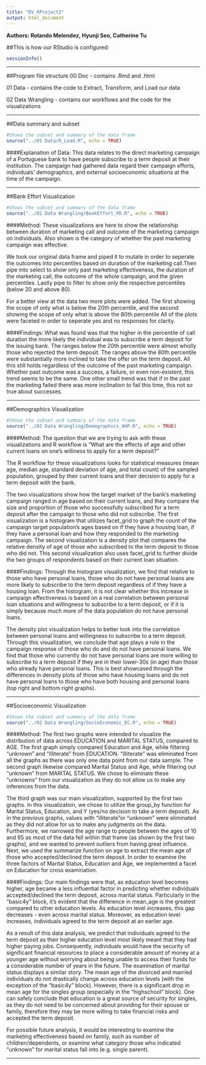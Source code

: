 ```yaml
---
title: "DV_RProject2"
output: html_document
---
```

**Authors: Rolando Melendez, Hyunji Seo, Catherine Tu**

##This is how our RStudio is configured:
```r
sessionInfo()
```
***
##Program file structure
  00 Doc - contains .Rmd and .html 
  
  01 Data - contains the code to Extract, Transform, and Load our data 
  
  02 Data Wrangling - contains our workflows and the code for the visualizations 

***  
##Data summary and subset
```r
#Shows the subset and summary of the data frame
source("../01 Data/R_Load.R", echo = TRUE)
```

####Explanation of Data:
This data relates to the direct marketing campaign of a Portuguese bank to have people subscribe to a term deposit at their institution. The campaign had gathered data regard their campaign efforts, individuals' demographics, and external socioeconomic situations at the time of the campaign. 

***
##Bank Effort Visualization
```r
#Shows the subset and summary of the data frame
source("../02 Data Wrangling/BankEffort_PD.R", echo = TRUE)
```

####Method: 
  These visualizations are here to show the relationship between duration of marketing call and outcome of the marketing campaign on individuals. Also shown is the category of whether the past marketing campaign was effective. 
  
  We took our original data frame and piped it to mutate in order to seperate the outcomes into percentiles based on duration of the marketing call.Then pipe into select to show only past marketing effectiveness, the duration of the marketing call, the outcome of the whole campaign, and the given percentiles. Lastly pipe to filter to show only the respective percentiles (below 20 and above 80).
  
  For a better view at the data two more plots were added. The first showing the scope of only what is below the 20th percentile, and the second showing the scope of only what is above the 80th percentile
  All of the plots were faceted in order to seperate yes and no responses for clarity.

####Findings:
What was found was that the higher in the percentile of call duration the more likely the individual was to subscribe a term deposit for the issuing bank. The ranges below the 20th percentile were almost wholly those who rejected the term deposit. The ranges above the 80th percentile were substantially more inclined to take the offer on the term deposit. All this still holds regardless of the outcome of the past marketing campaign. Whether past outcome was a success, a failure, or even non-existent, this trend seems to be the same. One other small trend was that if in the past the marketing failed there was more inclination to fail this time, this not so true about successes.

***

##Demographics Visualization
```r
#Shows the subset and summary of the data frame
source("../02 Data Wrangling/Demographics_AHP.R", echo = TRUE)
```

####Method:
The question that we are trying to ask with these visualizations and R workflow is "What are the effects of age and other current loans on one's williness to apply for a term deposit?" 

The R workflow for these visualizations looks for statistical measures (mean age, median age, standard deviation of age, and total count) of the sampled population, grouped by their current loans and their decision to apply for a term deposit with the bank.

The two visualizations show how the target market of the bank's marketing campaign ranged in age based on their current loans, and they compare the size and proportion of those who successfully subscribed for a term deposit after the campaign to those who did not subscribe.
The first visualization is a histogram that utilizes facet_grid to graph the count of the campaign target population's ages based on if they have a housing loan, if they have a personal loan and how they responded to the marketing campaign.
The second visualization is a density plot that compares the relative density of age of those who subscribed to the term deposit to those who did not. This second visualization also uses facet_grid to further divide the two groups of respondents based on their current loan situation.

####Findings:
Through the histogram visualization, we find that relative to those who have personal loans, those who do not have personal loans are more likely to subscribe to the term deposit regardless of if they have a housing loan. From the histogram, it is not clear whether this increase in campaign effectiveness is based on a real correlation between personal loan situations and willingness to subscribe to a term deposit, or if it is simply because much more of the data population do not have personal loans.

The density plot visualization helps to better look into the correlation between personal loans and willingness to subscribe to a term deposit. Through this visualization, we conclude that age plays a role in the campaign response of those who do and do not have personal loans. We find that those who currently do not have personal loans are more willing to subscribe to a term deposit if they are in their lower-30s (in age) than those who already have personal loans. This is best showcased through the differences in density plots of those who have housing loans and do not have personal loans to those who have both housing and personal loans (top right and bottom right graphs). 

***

##Socioeconomic Visualization
```r
#Shows the subset and summary of the data frame
source("../02 Data Wrangling/SocioEconomic_EC.R", echo = TRUE)
```

####Method:
The first two graphs were intended to visualize the distribution of data across EDUCATION and MARITAL STATUS, compared to AGE. The first graph simply compared Education and Age, while filtering "unknown" and "illiterate" from EDUCATION. "Illiterate" was eliminated from all the graphs as there was only one data point from our data sample. The second graph likewise compared Marital Status and Age, while filtering out "unknown" from MARITAL STATUS. We chose to eliminate these "unknowns" from our visualization as they do not allow us to make any inferences from the data.

The third graph was our main visualization, supported by the first two graphs. In this visualization, we chose to utilize the group_by function for Marital Status, Education, and Y (yes/no decision to take a term deposit). As in the previous graphs, values with "illiterate"or "unknown" were eliminated as they did not allow for us to make any judgments on the data. Furthermore, we narrowed the age range to people between the ages of 10 and 65 as most of the data fell within that frame (as shown by the first two graphs), and we wanted to prevent outliers from having great influence. Next, we used the summarize function on age to extract the mean age of those who accepted/declined the term deposit. In order to examine the three factors of Marital Status, Education and Age, we implemented a facet on Education for cross examination.

####Findings:
Our main findings were that, as education level becomes higher, age became a less influential factor in predicting whether individuals accepted/declined the term deposit, across marital status. Particularly in the "basic4y" block, it's evident that the difference in mean_age is the greatest compared to other education levels. As education level increases, this gap decreases - even across marital status. Moreover, as education level increases, individuals agreed to the term deposit at an earlier age.

As a result of this data analysis, we predict that individuals agreed to the term deposit as their higher education level most likely meant that they had higher paying jobs. Consequently, individuals would have the security of significant financial resources to place a considerable amount of money at a younger age without worrying about being unable to access their funds for a considerable number of years in the future. The examination of marital status displays a similar story. The mean age of the divorced and married individuals do not drastically change across education levels (with the exception of the "basic4y" block). However, there is a significant drop in mean age for the singles group (especially in the "highschool" block). One can safely conclude that education is a great source of security for singles, as they do not need to be concerned about providing for their spouse or family, therefore they may be more willing to take financial risks and accepted the term deposit.

For possible future analysis, it would be interesting to examine the marketing effectiveness based on family, such as number of children/dependents, or examine what category those who indicated "unknown" for marital status fall into (e.g. single parent).

***

